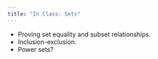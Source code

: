 ```yaml
---
title: "In Class: Sets"
---
```


- Proving set equality and subset relationships. 
- Inclusion-exclusion. 
- Power sets?   